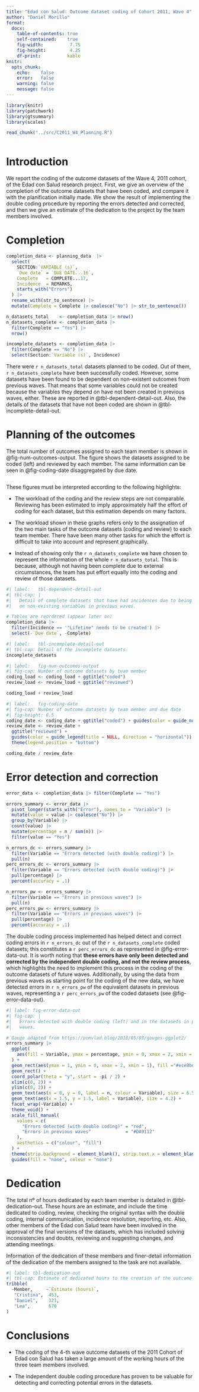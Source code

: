 ```yaml
---
title: "Edad con Salud: Outcome dataset coding of Cohort 2011, Wave 4"
author: "Daniel Morillo"
format:
  docx:
    table-of-contents: true
    self-contained:    true
    fig-width:          7.75
    fig-height:         4.25
    df-print:          kable
knitr:
  opts_chunk:
    echo:    false
    error:   false
    warning: false
    message: false
---
```


```r
library(knitr)
library(patchwork)
library(gtsummary)
library(scales)
```

```r
read_chunk("../src/C2011_W4_Planning.R")
```

```r
```

# Introduction

We report the coding of the outcome datasets of the Wave 4, 2011 cohort, of the
Edad con Salud research project. First, we give an overview of the completion of
the outcome datasets that have been coded, and compare it with the planification
initially made. We show the result of implementing the double coding procedure
by reporting the errors detected and corrected, and then we give an estimate of
the dedication to the project by the team members involved.

# Completion

```r
completion_data <- planning_data  |>
  select(
    SECTION:`VARIABLE (s)`,
    `Due date` = `DUE DATE...16`,
    Complete   = COMPLETE...17,
    Incidence  = REMARKS,
    starts_with("Errors")
  ) |>
  rename_with(str_to_sentence) |>
  mutate(Complete = Complete |> coalesce("No") |> str_to_sentence())

n_datasets_total    <- completion_data |> nrow()
n_datasets_complete <- completion_data |>
  filter(Complete == "Yes") |>
  nrow()

incomplete_datasets <- completion_data |>
  filter(Complete == "No") |>
  select(Section:`Variable (s)`, Incidence)
```

There were `r n_datasets_total` datasets planned to be coded. Out of them,
`r n_datasets_complete` have been successfully coded.
However, some datasets have been found to be dependent on non-existent outcomes
from previous waves. That means that some variables could not be created because
the variables they depend on have not been created in previous waves, either.
These are reported in @tbl-dependent-detail-out. Also, the details of the
datasets that have not been coded are shown in @tbl-incomplete-detail-out.

# Planning of the outcomes

The total number of outcomes assigned to each team member is shown in
@fig-num-outcomes-output. The figure shows the datasets assigned to be coded
(left) and reviewed by each member. The same information can be seen in
@fig-coding-date disaggregated by due date.

```r
```

These figures must be interpreted according to the following highlights:

* The workload of the coding and the review steps are not comparable. Reviewing
has been estimated to imply approximately half the effort of coding for each
dataset, but this estimation depends on many factors.

* The workload shown in these graphs refers only to the assignation of the two
main tasks of the outcome datasets (coding and review) to each team member.
There have been many other tasks for which the effort is difficult to take into
account and represent graphically.

* Instead of showing only the `r n_datasets_complete` we have chosen to
represent the information of the whole `r n_datasets_total`. This is because,
although not having been complete due to external circumstances, the team has
put effort equally into the coding and review of those datasets.

```r
#| label:   tbl-dependent-detail-out
#| tbl-cap: |
#|   Detail of complete datasets that have had incidences due to being dependent
#|   on non-existing variables in previous waves.

# Tables are reordered (appear later on)
completion_data |>
  filter(Incidence == '"Lifetime" needs to be created') |>
  select(-`Due date`, -Complete)
```

```r
#| label:   tbl-incomplete-detail-out
#| tbl-cap: Detail of the incomplete datasets.
incomplete_datasets
```

```r
#| label:   fig-num-outcomes-output
#| fig-cap: Number of outcome datasets by team member
coding_load <- coding_load + ggtitle("coded")
review_load <- review_load + ggtitle("reviewed")

coding_load + review_load
```

```r
#| label:   fig-coding-date
#| fig-cap: Number of outcome datasets by team member and due date
#| fig-height: 8.5
coding_date <- coding_date + ggtitle("coded") + guides(color = guide_none())
review_date <- review_date +
  ggtitle("reviewed") +
  guides(color = guide_legend(title = NULL, direction = "horizontal")) +
  theme(legend.position = "bottom")

coding_date / review_date
```

# Error detection and correction

```r
error_data <- completion_data |> filter(Complete == "Yes")

errors_summary <- error_data |>
  pivot_longer(starts_with("Error"), names_to = "Variable") |>
  mutate(value = value |> coalesce("No")) |>
  group_by(Variable) |>
  count(value) |>
  mutate(percentage = n / sum(n)) |>
  filter(value == "Yes")

n_errors_dc <- errors_summary |>
  filter(Variable == "Errors detected (with double coding)") |>
  pull(n)
perc_errors_dc <- errors_summary |>
  filter(Variable == "Errors detected (with double coding)") |>
  pull(percentage) |>
  percent(accuracy = .1)

n_errors_pw <- errors_summary |>
  filter(Variable == "Errors in previous waves") |>
  pull(n)
perc_errors_pw <- errors_summary |>
  filter(Variable == "Errors in previous waves") |>
  pull(percentage) |>
  percent(accuracy = .1)

```

The double coding process implemented has helped detect and correct coding
errors in `r n_errors_dc` out of the `r n_datasets_complete` coded datasets;
this constitutes a `r perc_errors_dc` as represented in @fig-error-data-out.
It is worth noting that **these errors have only been detected and corrected by
the independent double coding, and not the review process**, which highlights
the need to implement this process in the coding of the outcome datasets of
future waves. Additionally, by using the data from previous waves as starting
point for the coding of the new data, we have detected errors in `r n_errors_pw`
of the equivalent datasets in previous waves, representing a `r perc_errors_pw`
of the coded datasets (see @fig-error-data-out).

```r
#| label: fig-error-data-out
#| fig-cap: |
#|   Errors detected with double coding (left) and in the datasets in previous
#|   waves.

# Gauge adapted from https://pomvlad.blog/2018/05/03/gauges-ggplot2/
errors_summary |>
  ggplot(
    aes(fill = Variable, ymax = percentage, ymin = 0, xmax = 2, xmin = 1)
  ) +
  geom_rect(aes(ymax = 1, ymin = 0, xmax = 2, xmin = 1), fill ="#ece8bd") +
  geom_rect() + 
  coord_polar(theta = "y", start = -pi / 2) +
  xlim(c(0, 2)) +
  ylim(c(0, 2)) +
  geom_text(aes(x = 0, y = 0, label = n, colour = Variable), size = 6.5) +
  geom_text(aes(x = 1.5, y = 1.5, label = Variable), size = 4.2) +
  facet_wrap(~Variable) +
  theme_void() +
  scale_fill_manual(
    values = c(
      "Errors detected (with double coding)" = "red",
      "Errors in previous waves"             = "#DA9112"
    ),
    aesthetics = c("colour", "fill")
  ) +
  theme(strip.background = element_blank(), strip.text.x = element_blank()) +
  guides(fill = "none", colour = "none")
```

# Dedication

The total nº of hours dedicated by each team member is detailed in
@tbl-dedication-out. These hours are an estimate, and include the time dedicated
to coding, review, checking the original syntax with the double coding, internal
communication, incidence resolution, reporting, etc. Also, other members of the
Edad con Salud team have been involved in the approval of the final versions of
the datasets, which has included solving inconsistencies and doubts, reviewing
and suggesting changes, and attending meetings.

Information of the dedication of these members and finer-detail information of
the dedication of the members assigned to the task are not available.

```r
#| label: tbl-dedication-out
#| tbl-cap: Estimate of dedicated hours to the creation of the outcome datasets
tribble(
  ~Member,     ~`Estimate (hours)`,
   "Cristina",  453,
   "Daniel",    321,
   "Lea",       670
)
```

# Conclusions

* The coding of the 4-th wave outcome datasets of the 2011 Cohort of Edad con
Salud has taken a large amount of the working hours of the three team members
involved.

* The independent double coding procedure has proven to be valuable for
detecting and correcting potential errors in the datasets.
